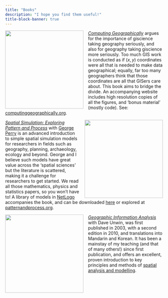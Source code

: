 ```yaml
---
title: "Books"
description: "I hope you find them useful!"
title-block-banner: true
---
```


![](images/cg.jpg){style="width:250px; float:left; padding:0px 15px 0px 0px;"}<a href="#computing-geographically">
[_Computing Geographically_](https://www.guilford.com/books/Computing-Geographically/David-O'Sullivan/9781462553938) argues for the importance of giscience taking geography seriously, and also for geography taking giscience more seriously. Too much GIS work is conducted as if $(x,y)$ coordinates were all that is needed to make data geographical; equally, far too many geographers think that those coordinates are all that GISers care about. This book aims to bridge the divide. An accompanying website includes high resolution copies of all the figures, and 'bonus material' (mostly code). See: [computinggeographically.org](https://computinggeographically.org).

![](images/spatial-simulation.jpg){style="width:250px; float:right; padding:0px 0px 0px 15px;"}<a href="#spatial-simulation-exploring-pattern-and-process">
[_Spatial Simulation: Exploring Pattern and Process_](http://www.wiley.com/WileyCDA/WileyTitle/productCd-1119970792.html) with [George Perry](http://www.env.auckland.ac.nz/people/george-perry) is an advanced introduction to simple spatial simulation models for researchers in fields such as geography, planning, archaeology, ecology and beyond. George and I believe such models have great value across the 'spatial sciences' but the literature is scattered, making it a challenge for researchers to get started. We read all those mathematics, physics and statistics papers, so you won't have to! A library of models in [NetLogo](http://ccl.northwestern.edu/netlogo/) accompanies the book, and can be downloaded [here](https://github.com/DOSull/model-zoo) or explored at [patternandprocess.org](https://patternandprocess.org).

![](images/gia.jpg){style="width:250px; float:left; padding:0px 15px 0px 0px;"}<a href="#geographic-information-analysis">
[_Geographic Information Analysis_](http://www.wiley.com/WileyCDA/WileyTitle/productCd-0470288574.html) with Dave Unwin, was first published in 2003, with a second edition in 2010, and translations into Mandarin and Korean. It has been a mainstay of my teaching (and that of many others!) since first publication, and offers an excellent, proven introduction to key principles and methods of [spatial analysis and modelling](https://github.com/DOSull/Spatial-Analysis-and-Modelling).
